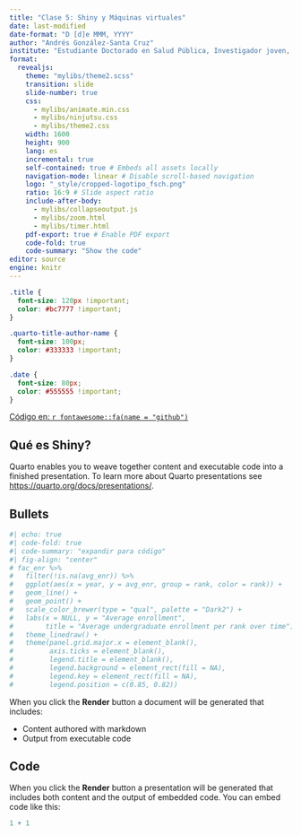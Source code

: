 ```yaml
---
title: "Clase 5: Shiny y Máquinas virtuales"
date: last-modified
date-format: "D [d]e MMM, YYYY"
author: "Andrés González-Santa Cruz"
institute: "Estudiante Doctorado en Salud Pública, Investigador joven, nDP"
format: 
  revealjs:
    theme: "mylibs/theme2.scss"
    transition: slide
    slide-number: true
    css: 
      - mylibs/animate.min.css
      - mylibs/ninjutsu.css
      - mylibs/theme2.css
    width: 1600
    height: 900      
    lang: es
    incremental: true
    self-contained: true # Embeds all assets locally
    navigation-mode: linear # Disable scroll-based navigation
    logo: "_style/cropped-logotipo_fsch.png"
    ratio: 16:9 # Slide aspect ratio
    include-after-body: 
      - mylibs/collapseoutput.js
      - mylibs/zoom.html
      - mylibs/timer.html
    pdf-export: true # Enable PDF export
    code-fold: true
    code-summary: "Show the code"
editor: source
engine: knitr
---
```


```css
.title {
  font-size: 120px !important;
  color: #bc7777 !important;
}

.quarto-title-author-name {
  font-size: 100px;
  color: #333333 !important;
}

.date {
  font-size: 80px;
  color: #555555 !important;
}
```

::: footer
[Código en: `r fontawesome::fa(name = "github")`](https://github.com/AGSCL/repr)
:::


## Qué es Shiny?

Quarto enables you to weave together content and executable code into a finished presentation. To learn more about Quarto presentations see <https://quarto.org/docs/presentations/>.

## Bullets

```r
#| echo: true
#| code-fold: true
#| code-summary: "expandir para código"
#| fig-align: "center"
# fac_enr %>% 
#   filter(!is.na(avg_enr)) %>% 
#   ggplot(aes(x = year, y = avg_enr, group = rank, color = rank)) +
#   geom_line() +
#   geom_point() +
#   scale_color_brewer(type = "qual", palette = "Dark2") +
#   labs(x = NULL, y = "Average enrollment",
#        title = "Average undergraduate enrollment per rank over time") +
#   theme_linedraw() +
#   theme(panel.grid.major.x = element_blank(),
#         axis.ticks = element_blank(),
#         legend.title = element_blank(),
#         legend.background = element_rect(fill = NA),
#         legend.key = element_rect(fill = NA),
#         legend.position = c(0.85, 0.82))
```

When you click the **Render** button a document will be generated that includes:

-   Content authored with markdown
-   Output from executable code

## Code

When you click the **Render** button a presentation will be generated that includes both content and the output of embedded code. You can embed code like this:

```r
1 + 1
```


<!----
#https://agscl.shinyapps.io/Resultados_Ponderados/
#https://agscl.shinyapps.io/UploadFiles/
#https://agscl2.shinyapps.io/EncuestaCursoUDPMMIS2024/
#https://joachim-gassen.github.io/ExPanDaR/
#https://melissavanbussel.shinyapps.io/quarto_theme_generator/
#https://quarto.org/docs/presentations/revealjs/presenting.html
---->
